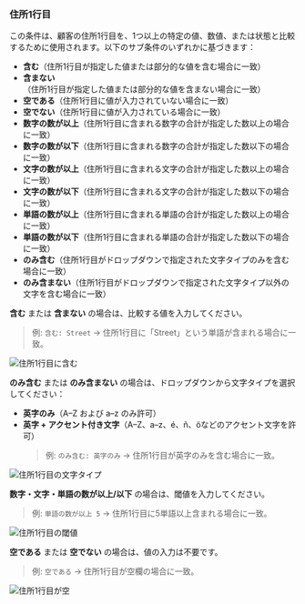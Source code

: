 ### 住所1行目

この条件は、顧客の住所1行目を、1つ以上の特定の値、数値、または状態と比較するために使用されます。以下のサブ条件のいずれかに基づきます：

- **含む**（住所1行目が指定した値または部分的な値を含む場合に一致）
- **含まない**（住所1行目が指定した値または部分的な値を含まない場合に一致）
- **空である**（住所1行目に値が入力されていない場合に一致）
- **空でない**（住所1行目に値が入力されている場合に一致）
- **数字の数が以上**（住所1行目に含まれる数字の合計が指定した数以上の場合に一致）
- **数字の数が以下**（住所1行目に含まれる数字の合計が指定した数以下の場合に一致）
- **文字の数が以上**（住所1行目に含まれる文字の合計が指定した数以上の場合に一致）
- **文字の数が以下**（住所1行目に含まれる文字の合計が指定した数以下の場合に一致）
- **単語の数が以上**（住所1行目に含まれる単語の合計が指定した数以上の場合に一致）
- **単語の数が以下**（住所1行目に含まれる単語の合計が指定した数以下の場合に一致）
- **のみ含む**（住所1行目がドロップダウンで指定された文字タイプのみを含む場合に一致）
- **のみ含まない**（住所1行目がドロップダウンで指定された文字タイプ以外の文字を含む場合に一致）

**含む** または **含まない** の場合は、比較する値を入力してください。

> 例: `含む: Street` → 住所1行目に「Street」という単語が含まれる場合に一致。

<img
  src="/images/essentials/condition-sets/address1-contains.webp"
  alt="住所1行目に含む"
/>

**のみ含む** または **のみ含まない** の場合は、ドロップダウンから文字タイプを選択してください：

- **英字のみ**（A–Z および a–z のみ許可）
- **英字 + アクセント付き文字**（A–Z、a–z、é、ñ、öなどのアクセント文字を許可）
  > 例: `のみ含む: 英字のみ` → 住所1行目が英字のみを含む場合に一致。

<img
  src="/images/essentials/condition-sets/address1-has-only.webp"
  alt="住所1行目の文字タイプ"
/>

**数字・文字・単語の数が以上/以下** の場合は、閾値を入力してください。

> 例: `単語の数が以上 5` → 住所1行目に5単語以上含まれる場合に一致。

<img
  src="/images/essentials/condition-sets/address1-greater-than.webp"
  alt="住所1行目の閾値"
/>

**空である** または **空でない** の場合は、値の入力は不要です。

> 例: `空である` → 住所1行目が空欄の場合に一致。

<img
  src="/images/essentials/condition-sets/address1-is-empty.webp"
  alt="住所1行目が空"
/>
